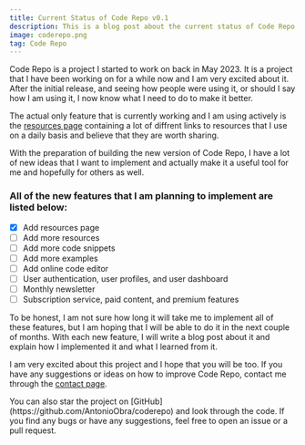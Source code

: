 ```yaml
---
title: Current Status of Code Repo v0.1
description: This is a blog post about the current status of Code Repo.
image: coderepo.png
tag: Code Repo
---
```


Code Repo is a project I started to work on back in May 2023. It is a project that I have been working on for a while now and I am very excited about it. After the initial release, and seeing how people were using it, or should I say how I am using it, I now know what I need to do to make it better. 

The actual only feature that is currently working and I am using actively is the [resources page](https://coderepo.obradovic.dev/resources/) containing a lot of diffrent links to resources that I use on a daily basis and believe that they are worth sharing. 

With the preparation of building the new version of Code Repo, I have a lot of new ideas that I want to implement and actually make it a useful tool for me and hopefully for others as well.

### All of the new features that I am planning to implement are listed below:
- [x] Add resources page
- [ ] Add more resources
- [ ] Add more code snippets
- [ ] Add more examples
- [ ] Add online code editor
- [ ] User authentication, user profiles, and user dashboard
- [ ] Monthly newsletter
- [ ] Subscription service, paid content, and premium features

To be honest, I am not sure how long it will take me to implement all of these features, but I am hoping that I will be able to do it in the next couple of months. With each new feature, I will write a blog post about it and explain how I implemented it and what I learned from it. 

I am very excited about this project and I hope that you will be too. If you have any suggestions or ideas on how to improve Code Repo, contact me through the [contact page](https://coderepo.obradovic.dev/contact/).

<Callout>
    You can also star the project on [GitHub](https://github.com/AntonioObra/coderepo) and look through the code. If you find any bugs or have any suggestions, feel free to open an issue or a pull request. 
</Callout>
